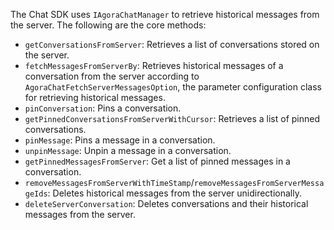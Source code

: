 <PlatformWrapper platform="ios">

The Chat SDK uses `IAgoraChatManager` to retrieve historical messages from the server. The following are the core methods:

- `getConversationsFromServer`: Retrieves a list of conversations stored on the server.
- `fetchMessagesFromServerBy`: Retrieves historical messages of a conversation from the server according to `AgoraChatFetchServerMessagesOption`, the parameter configuration class for retrieving historical messages.
- `pinConversation`: Pins a conversation.
- `getPinnedConversationsFromServerWithCursor`: Retrieves a list of pinned conversations.
- `pinMessage`: Pins a message in a conversation.
- `unpinMessage`: Unpin a message in a conversation.
- `getPinnedMessagesFromServer`: Get a list of pinned messages in a conversation.
- `removeMessagesFromServerWithTimeStamp`/`removeMessagesFromServerMessageIds`: Deletes historical messages from the server unidirectionally.
- `deleteServerConversation`: Deletes conversations and their historical messages from the server.

</PlatformWrapper>